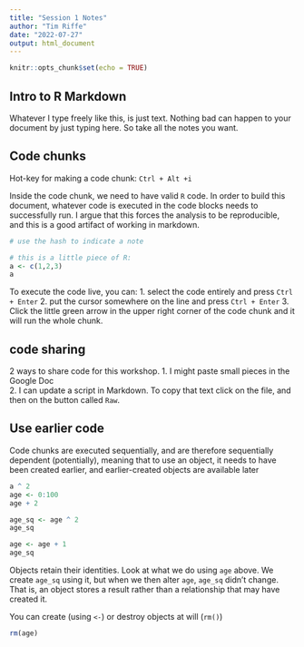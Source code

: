 ```yaml
---
title: "Session 1 Notes"
author: "Tim Riffe"
date: "2022-07-27"
output: html_document
---
```


```r
knitr::opts_chunk$set(echo = TRUE)
```

## Intro to R Markdown

Whatever I type freely like this, is just text. Nothing bad can happen to your document by just typing here. So take all the notes you want.

## Code chunks

Hot-key for making a code chunk: `Ctrl + Alt +i`

Inside the code chunk, we need to have valid `R` code. In order to build this document, whatever code is executed in the code blocks needs to successfully run. I argue that this forces the analysis to be reproducible, and this is a good artifact of working in markdown.
```r
# use the hash to indicate a note

# this is a little piece of R:
a <- c(1,2,3)
a
```

To execute the code live, you can:
1. select the code entirely and press `Ctrl + Enter`
2. put the cursor somewhere on the line and press `Ctrl + Enter`
3. Click the little green arrow in the upper right corner of the code chunk and it will run the whole chunk.

## code sharing
2 ways to share code for this workshop. 
1. I might paste small pieces in the Google Doc\
2. I can update a script in Markdown. To copy that text click on the file, and then on the button called `Raw`.

## Use earlier code

Code chunks are executed sequentially, and are therefore sequentially dependent (potentially), meaning that to use an object, it needs to have been created earlier, and earlier-created objects are available later
```r
a ^ 2
age <- 0:100
age + 2

age_sq <- age ^ 2
age_sq

age <- age + 1
age_sq
```

Objects retain their identities. Look at what we do using `age` above. We create `age_sq` using it, but when we then alter `age`, `age_sq` didn't change. That is, an object stores a result rather than a relationship that may have created it.

You can create (using `<-`) or destroy objects at will (`rm()`)
```r
rm(age)
```
```r

```




